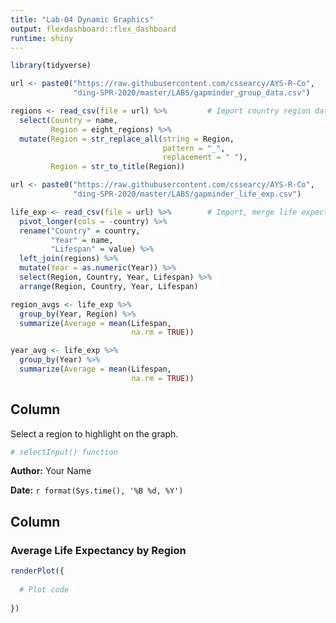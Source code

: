 ```yaml
---
title: "Lab-04 Dynamic Graphics"
output: flexdashboard::flex_dashboard
runtime: shiny
---
```


```r

library(tidyverse)

url <- paste0("https://raw.githubusercontent.com/cssearcy/AYS-R-Co",
              "ding-SPR-2020/master/LABS/gapminder_group_data.csv")

regions <- read_csv(file = url) %>%         # Import country region data
  select(Country = name,
         Region = eight_regions) %>% 
  mutate(Region = str_replace_all(string = Region, 
                                  pattern = "_", 
                                  replacement = " "),
         Region = str_to_title(Region))

url <- paste0("https://raw.githubusercontent.com/cssearcy/AYS-R-Co",
              "ding-SPR-2020/master/LABS/gapminder_life_exp.csv")

life_exp <- read_csv(file = url) %>%        # Import, merge life expectancy data
  pivot_longer(cols = -country) %>% 
  rename("Country" = country, 
         "Year" = name, 
         "Lifespan" = value) %>% 
  left_join(regions) %>% 
  mutate(Year = as.numeric(Year)) %>% 
  select(Region, Country, Year, Lifespan) %>% 
  arrange(Region, Country, Year, Lifespan)

region_avgs <- life_exp %>% 
  group_by(Year, Region) %>% 
  summarize(Average = mean(Lifespan, 
                           na.rm = TRUE))

year_avg <- life_exp %>% 
  group_by(Year) %>% 
  summarize(Average = mean(Lifespan, 
                           na.rm = TRUE))

```



Column {.sidebar}
-----------------------------------------------------------------------

Select a region to highlight on the graph.

```r

# selectInput() function

```


**Author:** Your Name

**Date:**  `r format(Sys.time(), '%B %d, %Y')`


Column
-----------------------------------------------------------------------

### Average Life Expectancy by Region

```r

renderPlot({
  
  # Plot code 
    
})

```

